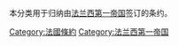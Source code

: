 本分类用于归纳由[[法兰西第一帝国|法兰西第一帝国]]签订的条约。

[[Category:法國條約|Category:法國條約]]
[[Category:法兰西第一帝国|Category:法兰西第一帝国]]